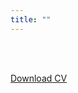```yaml
---
title: ""
---
```

<br>
<br>

<a href="CV.pdf#" class="download" title="Download current CV as PDF">Download CV</a>			


